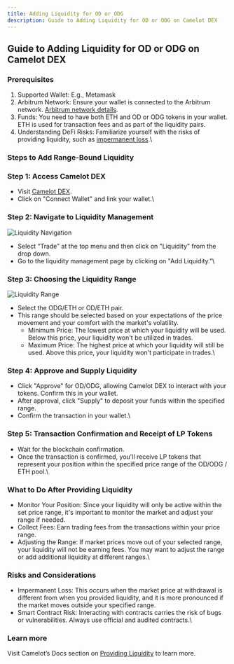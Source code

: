 ```yaml
---
title: Adding Liquidity for OD or ODG
description: Guide to Adding Liquidity for OD or ODG on Camelot DEX
---
```


## Guide to Adding Liquidity for OD or ODG on Camelot DEX

### Prerequisites

1. Supported Wallet: E.g., Metamask
2. Arbitrum Network: Ensure your wallet is connected to the Arbitrum network. [Arbitrum network details](https://arbitrum.io/).
3. Funds: You need to have both ETH and OD or ODG tokens in your wallet. ETH is used for transaction fees and as part of the liquidity pairs.
4. Understanding DeFi Risks: Familiarize yourself with the risks of providing liquidity, such as [impermanent loss](https://docs.camelot.exchange/get-started/faqs/understanding-impermanent-loss).\\

### Steps to Add Range-Bound Liquidity

### Step 1: Access Camelot DEX

* Visit [Camelot DEX](https://camelot.exchange/).
* Click on "Connect Wallet" and link your wallet.\\

### Step 2: Navigate to Liquidity Management

<img src="./img/Untitled (50).png" alt="Liquidity Navigation" />

* Select “Trade” at the top menu and then click on "Liquidity" from the drop down.
* Go to the liquidity management page by clicking on "Add Liquidity."\\

### Step 3: Choosing the Liquidity Range

<img src="./img/Untitled (51).png" alt="Liquidity Range" />

* Select the ODG/ETH or OD/ETH pair.
* This range should be selected based on your expectations of the price movement and your comfort with the market's volatility.
  * Minimum Price: The lowest price at which your liquidity will be used. Below this price, your liquidity won't be utilized in trades.
  * Maximum Price: The highest price at which your liquidity will still be used. Above this price, your liquidity won't participate in trades.\\

### Step 4: Approve and Supply Liquidity

* Click "Approve" for OD/ODG, allowing Camelot DEX to interact with your tokens. Confirm this in your wallet.
* After approval, click "Supply" to deposit your funds within the specified range.
* Confirm the transaction in your wallet.\\

### Step 5: Transaction Confirmation and Receipt of LP Tokens

* Wait for the blockchain confirmation.
* Once the transaction is confirmed, you'll receive LP tokens that represent your position within the specified price range of the OD/ODG / ETH pool.\\

### What to Do After Providing Liquidity

* Monitor Your Position: Since your liquidity will only be active within the set price range, it's important to monitor the market and adjust your range if needed.
* Collect Fees: Earn trading fees from the transactions within your price range.
* Adjusting the Range: If market prices move out of your selected range, your liquidity will not be earning fees. You may want to adjust the range or add additional liquidity at different ranges.\\

### Risks and Considerations

* Impermanent Loss: This occurs when the market price at withdrawal is different from when you provided liquidity, and it is more pronounced if the market moves outside your specified range.
* Smart Contract Risk: Interacting with contracts carries the risk of bugs or vulnerabilities. Always use official and audited contracts.\\

### Learn more

Visit Camelot’s Docs section on [Providing Liquidity](https://docs.camelot.exchange/get-started/camelot-tutorials/providing-liquidity-overview) to learn more.
